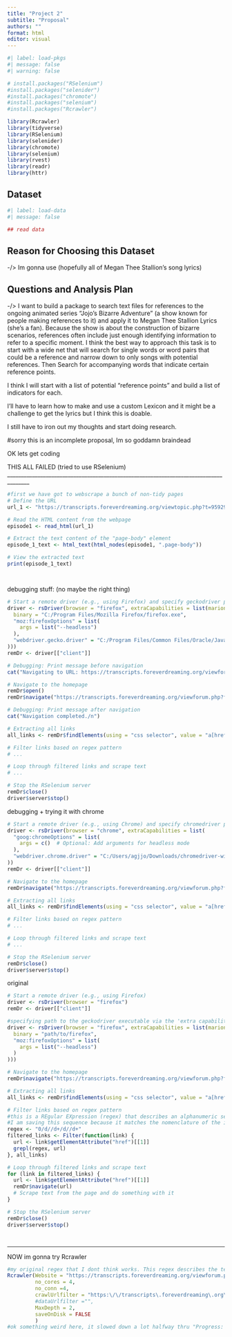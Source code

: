 ```yaml
---
title: "Project 2"
subtitle: "Proposal"
authors: ""
format: html
editor: visual
---
```


```r
#| label: load-pkgs
#| message: false
#| warning: false

# install.packages("RSelenium")
#install.packages("selenider")
#install.packages("chromote")
#install.packages("selenium")
#install.packages("Rcrawler")

library(Rcrawler)
library(tidyverse)
library(RSelenium)
library(selenider)
library(chromote)
library(selenium)
library(rvest)
library(readr)
library(httr)
```

## Dataset

```r
#| label: load-data
#| message: false

## read data 
```

## Reason for Choosing this Dataset

-/> Im gonna use (hopefully all of Megan Thee Stallion's song lyrics)

## Questions and Analysis Plan

-/> I want to build a package to search text files for references to the ongoing animated series "Jojo's Bizarre Adventure" (a show known for people making references to it) and apply it to Megan Thee Stallion Lyrics (she's a fan). Because the show is about the construction of bizarre scenarios, references often include just enough identifying information to refer to a specific moment. I think the best way to approach this task is to start with a wide net that will search for single words or word pairs that could be a reference and narrow down to only songs with potential references. Then Search for accompanying words that indicate certain reference points.

I think I will start with a list of potential "reference points" and build a list of indicators for each.

I'll have to learn how to make and use a custom Lexicon and it might be a challenge to get the lyrics but I think this is doable.

I still have to iron out my thoughts and start doing research.

#sorry this is an incomplete proposal, Im so goddamn braindead




OK lets get coding


THIS ALL FAILED (tried to use RSelenium)
______________________________________________________________________________________
```r
#first we have got to webscrape a bunch of non-tidy pages
# Define the URL
url_1 <- "https://transcripts.foreverdreaming.org/viewtopic.php?t=95929"

# Read the HTML content from the webpage
episode1 <- read_html(url_1)

# Extract the text content of the "page-body" element
episode_1_text <- html_text(html_nodes(episode1, ".page-body"))

# View the extracted text
print(episode_1_text)




```

debugging stuff: (no maybe the right thing)
```r
# Start a remote driver (e.g., using Firefox) and specify geckodriver path
driver <- rsDriver(browser = "firefox", extraCapabilities = list(marionette = TRUE, "moz:firefoxOptions" = list(
  binary = "C:/Program Files/Mozilla Firefox/firefox.exe",
  "moz:firefoxOptions" = list(
    args = list("--headless")
  ),
  "webdriver.gecko.driver" = "C:/Program Files/Common Files/Oracle/Java/javapath/geckodriver.exe"
)))
remDr <- driver[["client"]]

# Debugging: Print message before navigation
cat("Navigating to URL: https://transcripts.foreverdreaming.org/viewforum.php?f=1721/n")

# Navigate to the homepage
remDr$open()
remDr$navigate("https://transcripts.foreverdreaming.org/viewforum.php?f=1721")

# Debugging: Print message after navigation
cat("Navigation completed./n")

# Extracting all links
all_links <- remDr$findElements(using = "css selector", value = "a[href]")

# Filter links based on regex pattern
# ...

# Loop through filtered links and scrape text
# ...

# Stop the RSelenium server
remDr$close()
driver$server$stop()

```

debugging + trying it with chrome
```r
# Start a remote driver (e.g., using Chrome) and specify chromedriver path
driver <- rsDriver(browser = "chrome", extraCapabilities = list(
  "goog:chromeOptions" = list(
    args = c()  # Optional: Add arguments for headless mode
  ),
  "webdriver.chrome.driver" = "C:/Users/agjjo/Downloads/chromedriver-win64/chromedriver-win64/chromedriver.exe"  # Specify path to chromedriver
))
remDr <- driver[["client"]]

# Navigate to the homepage
remDr$navigate("https://transcripts.foreverdreaming.org/viewforum.php?f=1721")

# Extracting all links
all_links <- remDr$findElements(using = "css selector", value = "a[href]")

# Filter links based on regex pattern
# ...

# Loop through filtered links and scrape text
# ...

# Stop the RSelenium server
remDr$close()
driver$server$stop()

```

original
```r

# Start a remote driver (e.g., using Firefox)
driver <- rsDriver(browser = "firefox")
remDr <- driver[["client"]]

#specifying path to the geckodriver executable via the 'extra capabilities' argument
driver <- rsDriver(browser = "firefox", extraCapabilities = list(marionette = TRUE, "moz:firefoxOptions" = list(
  binary = "path/to/firefox",
  "moz:firefoxOptions" = list(
    args = list("--headless")
  )
)))

# Navigate to the homepage
remDr$navigate("https://transcripts.foreverdreaming.org/viewforum.php?f=1721")

# Extracting all links
all_links <- remDr$findElements(using = "css selector", value = "a[href]")

# Filter links based on regex pattern
#this is a REgular EXpression (regex) that describes an alphanumeric sequence with multiple possible forms, "d" stands for "any number 0-9"
#I am saving this sequence because it matches the nomenclature of the individual episode scripts from the respository of script for JOJOS bizarre adventure that I am trying to scrape
regex <- "0/d//d+/d//d+"
filtered_links <- Filter(function(link) {
  url <- link$getElementAttribute("href")[[1]]
  grepl(regex, url)
}, all_links)

# Loop through filtered links and scrape text
for (link in filtered_links) {
  url <- link$getElementAttribute("href")[[1]]
  remDr$navigate(url)
  # Scrape text from the page and do something with it
}

# Stop the RSelenium server
remDr$close()
driver$server$stop()




```
______________________________________________________________________________________


NOW im gonna try Rcrawler

```r
#my original regex that I dont think works. This regex describes the text in the links to each episode but not the actual url: "0/d//d+/d//d+"
Rcrawler(Website = "https://transcripts.foreverdreaming.org/viewforum.php?f=1721", 
         no_cores = 4, 
         no_conn =4, 
         crawlUrlfilter = "https:\/\/transcripts\.foreverdreaming\.org\/viewtopic\.php\?t=\d+&sid=[a-f0-9]+",
         #dataUrlfilter ="",
         MaxDepth = 2,
         saveOnDisk = FALSE
         )
#ok something weird here, it slowed down a lot halfway thru "Progress: 0.58 %  :  610  parssed from  105568  | Collected pages: 0  | Level: 2"


```















